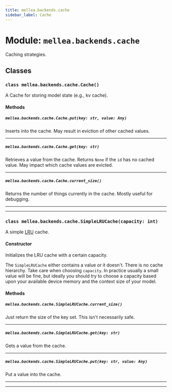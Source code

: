 ```yaml
---
title: mellea.backends.cache
sidebar_label: Cache
---
```


# Module: `mellea.backends.cache`

Caching strategies.

## Classes

### `class mellea.backends.cache.Cache()`

A Cache for storing model state (e.g., kv cache).

#### Methods

##### `mellea.backends.cache.Cache.put(key: str, value: Any)`

Inserts into the cache. May result in eviction of other cached values.

-----

##### `mellea.backends.cache.Cache.get(key: str)`

Retrieves a value from the cache. Returns `None` if the `id` has no cached value. May impact which cache values are evicted.

-----

##### `mellea.backends.cache.Cache.current_size()`

Returns the number of things currently in the cache. Mostly useful for debugging.

-----

---

### `class mellea.backends.cache.SimpleLRUCache(capacity: int)`

A simple [LRU](https://en.wikipedia.org/wiki/Cache_replacement_policies#Least_Recently_Used_(LRU)) cache.

#### Constructor

Initializes the LRU cache with a certain capacity.

The `SimpleLRUCache` either contains a value or it doesn't. There is no cache hierarchy. Take care when choosing `capacity`. In practice usually a small value will be fine, but ideally you should try to choose a capacity based upon your available device memory and the context size of your model.

#### Methods

##### `mellea.backends.cache.SimpleLRUCache.current_size()`

Just return the size of the key set. This isn't necessarily safe.

-----

##### `mellea.backends.cache.SimpleLRUCache.get(key: str)`

Gets a value from the cache.

-----

##### `mellea.backends.cache.SimpleLRUCache.put(key: str, value: Any)`

Put a value into the cache.

-----

---
